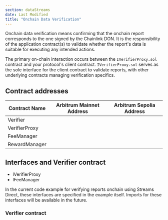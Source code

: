 ```yaml
---
section: dataStreams
date: Last Modified
title: "Onchain Data Verification"
---
```



<Aside type="caution" title="Verifying data onchain">
  Onchain data verification means confirming that the onchain report corresponds to the one signed by the Chainlink DON.
  It is the responsibility of the application contract(s) to validate whether the report's data is suitable for
  executing any intended actions.
</Aside>

The primary on-chain interaction occurs between the `IVerifierProxy.sol` contract and your protocol's client contract. `IVerifierProxy.sol` serves as the sole interface for the client contract to validate reports, with other underlying contracts managing verification specifics.

## Contract addresses

| Contract Name | Arbitrum Mainnet Address                                           | Arbitrum Sepolia Address                                           |
| ------------- | ------------------------------------------------------------------ | ------------------------------------------------------------------ |
| Verifier      | <CopyText text="0x534a7FF707Bc862cAB0Dda546F1B817Be5235b66" code/> | <CopyText text="0xA403a4a521be034B4A0D54019aF469A207094246" code/> |
| VerifierProxy | <CopyText text="0x478Aa2aC9F6D65F84e09D9185d126c3a17c2a93C" code/> | <CopyText text="0x2ff010DEbC1297f19579B4246cad07bd24F2488A" code/> |
| FeeManager    | <CopyText text="0x5ad1d6Ad0140243a7F924e7071bAe4949F1ad5f8" code/> | <CopyText text="0x226d04b3a60bee1c2d522f63a87340220b8f9d6b" code/> |
| RewardManager | <CopyText text="0x525a8B8E83A8168c599F6160f6303002C19087A9" code/> | <CopyText text="0xAAeBf78F40A9B0D0cA1e210c90380a529296a456" code/> |

## Interfaces and Verifier contract

- IVerifierProxy
- IFeeManager

In the current code example for verifying reports onchain using Streams Direct, these interfaces are specified in the example itself. Imports for these interfaces will be available in the future.

### Verifier contract

<CodeSample src="samples/DataStreams/Verifier.sol" />
